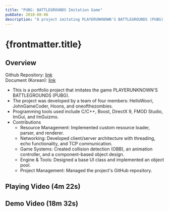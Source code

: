 ```yaml
---
title: "PUBG: BATTLEGROUNDS Imitation Game"
pubDate: 2018-08-06
description: "A project imitating PLAYERUNKNOWN'S BATTLEGROUNDS (PUBG), developed by a four-member team using C/C++, Boost, DirectX 9, FMOD Studio, ImGui, and ImGuizmo."
---
```



# {frontmatter.title}

## Overview

Github Repository: [link](https://github.com/harryplusplus/TeamAvengers_PUBG)  
Document (Korean): [link](https://drive.google.com/file/d/1fthnyNWZ84Ae6JCdW5knk7wUbed6sj7T/view?usp=sharing)

- This is a portfolio project that imitates the game PLAYERUNKNOWN'S BATTLEGROUNDS (PUBG).
- The project was developed by a team of four members: HelloWoori, JohnGameCoder, Hoons, and oneofthezombies.
- Programming tools used include C/C++, Boost, DirectX 9, FMOD Studio, ImGui, and ImGuizmo.
- Contributions
  - Resource Management: Implemented custom resource loader, parser, and renderer.
  - Networking: Developed client/server architecture with threading, echo functionality, and TCP communication.
  - Game Systems: Created collision detection (OBB), an animation controller, and a component-based object design.
  - Engine & Tools: Designed a base UI class and implemented an object pool.
  - Project Management: Managed the project's GitHub repository.

## Playing Video (4m 22s)

<YouTubeEmbed videoId="Anu5nLHhWZY" />

## Demo Video (18m 32s)

<YouTubeEmbed videoId="Nr4cj6VqXCM" />
